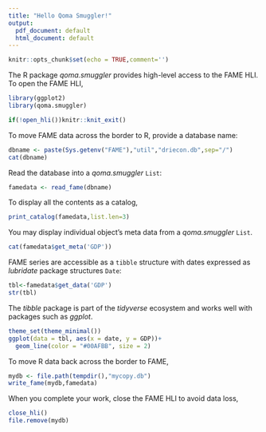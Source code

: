 ```yaml
---
title: "Hello Qoma Smuggler!"
output:
  pdf_document: default
  html_document: default
---
```


```r
knitr::opts_chunk$set(echo = TRUE,comment='')
```

The R package _qoma.smuggler_  provides high-level access to the FAME HLI.  To open the FAME HLI,
```r
library(ggplot2)
library(qoma.smuggler)

if(!open_hli())knitr::knit_exit()
```
To move FAME data across the border to R, provide a database name:
```r
dbname <- paste(Sys.getenv("FAME"),"util","driecon.db",sep="/")
cat(dbname)
```
Read the database into a _qoma.smuggler_ `List`:
```r
famedata <- read_fame(dbname)
```
To display all the contents as a catalog, 
```r
print_catalog(famedata,list.len=3)
```
You may display individual object's meta data from a _qoma.smuggler_ `List`. 
```r
cat(famedata$get_meta('GDP'))
```
FAME series are accessible as a `tibble` structure with dates expressed as _lubridate_ package structures `Date`:
```r
tbl<-famedata$get_data('GDP')
str(tbl)
```
The _tibble_ package is part of the _tidyverse_ ecosystem and works well with packages such as _ggplot_.
```r
theme_set(theme_minimal())
ggplot(data = tbl, aes(x = date, y = GDP))+
  geom_line(color = "#00AFBB", size = 2)
```

To move R data back across the border to FAME,
```r
mydb <- file.path(tempdir(),"mycopy.db")
write_fame(mydb,famedata)
```

When you complete your work, close the FAME HLI to avoid data loss,
```r
close_hli()
file.remove(mydb)
```
